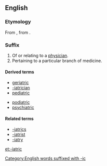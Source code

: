 ==English==

===Etymology===
From {{etyl|grc|en}} {{m|grc|sc=polytonic|ιατρικός|ἰᾱτρικός|medical}}, from {{suffix|sc=polytonic|ἰατρός|t1=doctor|ικός|t2={{m|en|-ic}}|lang=grc|nocat=1}}.

===Suffix===
{{en-suffix}}

# Of or relating to a [[physician]].
# Pertaining to a particular branch of medicine.

====Derived terms====
{{der-top}}
* [[geriatric]]
* [[-iatrician]]
* [[pediatric]]
{{der-mid}}
* [[podiatric]]
* [[psychiatric]]
{{der-bottom}}

====Related terms====
* [[-iatrics]]
* [[-iatrist]]
* [[-iatry]]

[[et:-iatric]]
[[Category:English words suffixed with -ic]]